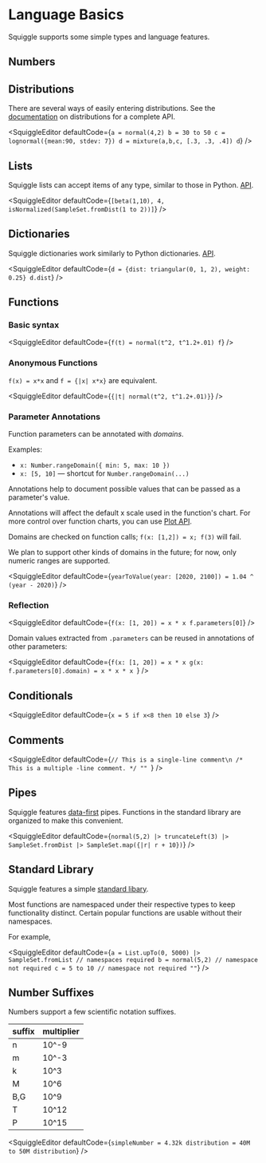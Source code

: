 
# Language Basics

Squiggle supports some simple types and language features.

## Numbers

<SquiggleEditor defaultCode="4.32" />

## Distributions

There are several ways of easily entering distributions. See the [documentation](/docs/Api/Dist/) on distributions for a complete API.

<SquiggleEditor
  defaultCode={`a = normal(4,2)
b = 30 to 50
c = lognormal({mean:90, stdev: 7})
d = mixture(a,b,c, [.3, .3, .4])
d`}
/>

## Lists

Squiggle lists can accept items of any type, similar to those in Python. [API](/docs/Api/List).

<SquiggleEditor
  defaultCode={`[beta(1,10), 4, isNormalized(SampleSet.fromDist(1 to 2))]`}
/>

## Dictionaries

Squiggle dictionaries work similarly to Python dictionaries. [API](/docs/Api/Dictionary).

<SquiggleEditor
  defaultCode={`d = {dist: triangular(0, 1, 2), weight: 0.25}
d.dist`}
/>

## Functions

### Basic syntax

<SquiggleEditor
  defaultCode={`f(t) = normal(t^2, t^1.2+.01)
f`}
/>

### Anonymous Functions

`f(x) = x*x` and `f = {|x| x*x}` are equivalent.

<SquiggleEditor defaultCode={`{|t| normal(t^2, t^1.2+.01)}`} />

### Parameter Annotations

Function parameters can be annotated with _domains_.

Examples:

- `x: Number.rangeDomain({ min: 5, max: 10 })`
- `x: [5, 10]` — shortcut for `Number.rangeDomain(...)`

Annotations help to document possible values that can be passed as a parameter's value.

Annotations will affect the default x scale used in the function's chart. For more control over function charts, you can use [Plot API](/docs/Api/Plot).

Domains are checked on function calls; `f(x: [1,2]) = x; f(3)` will fail.

We plan to support other kinds of domains in the future; for now, only numeric ranges are supported.

<SquiggleEditor
  defaultCode={`yearToValue(year: [2020, 2100]) = 1.04 ^ (year - 2020)`}
/>

### Reflection

<SquiggleEditor
  defaultCode={`f(x: [1, 20]) = x * x
f.parameters[0]`}
/>

Domain values extracted from `.parameters` can be reused in annotations of other parameters:

<SquiggleEditor
  defaultCode={`f(x: [1, 20]) = x * x
g(x: f.parameters[0].domain) = x * x * x
`}
/>

## Conditionals

<SquiggleEditor
  defaultCode={`x = 5
if x<8 then 10 else 3`}
/>

## Comments

<SquiggleEditor
  defaultCode={`// This is a single-line comment\n
/*
This is a multiple
-line comment.
*/
""
`}
/>

## Pipes

Squiggle features [data-first](https://www.javierchavarri.com/data-first-and-data-last-a-comparison/) pipes. Functions in the standard library are organized to make this convenient.

<SquiggleEditor
  defaultCode={`normal(5,2) |> truncateLeft(3) |> SampleSet.fromDist |> SampleSet.map({|r| r + 10})`}
/>

## Standard Library

Squiggle features a simple [standard libary](/docs/Api/Dist).

Most functions are namespaced under their respective types to keep functionality distinct. Certain popular functions are usable without their namespaces.

For example,

<SquiggleEditor
  defaultCode={`a = List.upTo(0, 5000) |> SampleSet.fromList // namespaces required
b = normal(5,2) // namespace not required
c = 5 to 10 // namespace not required
""`}
/>

## Number Suffixes

Numbers support a few scientific notation suffixes.

| suffix | multiplier |
| ------ | ---------- |
| n      | 10^-9      |
| m      | 10^-3      |
| k      | 10^3       |
| M      | 10^6       |
| B,G    | 10^9       |
| T      | 10^12      |
| P      | 10^15      |

<SquiggleEditor
  defaultCode={`simpleNumber = 4.32k
distribution = 40M to 50M
distribution`}
/>
